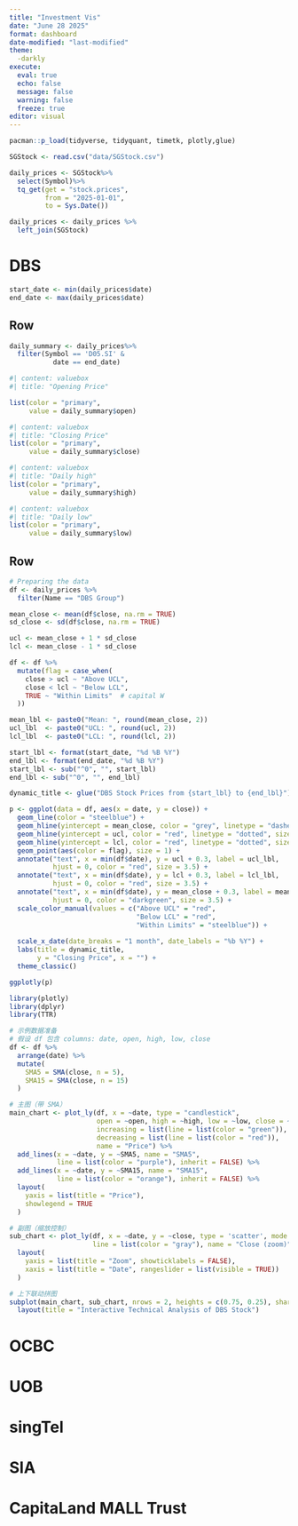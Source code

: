 ```yaml
---
title: "Investment Vis"
date: "June 28 2025"
format: dashboard
date-modified: "last-modified"
theme: 
  -darkly
execute: 
  eval: true
  echo: false
  message: false
  warning: false
  freeze: true
editor: visual
---
```


```r
pacman::p_load(tidyverse, tidyquant, timetk, plotly,glue)
```

```r
SGStock <- read.csv("data/SGStock.csv")
```

```r
daily_prices <- SGStock%>%
  select(Symbol)%>%
  tq_get(get = "stock.prices",
         from = "2025-01-01",
         to = Sys.Date())

daily_prices <- daily_prices %>%
  left_join(SGStock)
```

# DBS

```r
start_date <- min(daily_prices$date)
end_date <- max(daily_prices$date)
```

## Row {height="20%"}

```r
daily_summary <- daily_prices%>%
  filter(Symbol == 'D05.SI' &
           date == end_date)
```

```r
#| content: valuebox
#| title: "Opening Price"

list(color = "primary",
     value = daily_summary$open)
```

```r
#| content: valuebox
#| title: "Closing Price"
list(color = "primary",
     value = daily_summary$close)
```

```r
#| content: valuebox
#| title: "Daily high"
list(color = "primary",
     value = daily_summary$high)
```

```r
#| content: valuebox
#| title: "Daily low"
list(color = "primary",
     value = daily_summary$low)
```

## Row

```r
# Preparing the data
df <- daily_prices %>%
  filter(Name == "DBS Group")

mean_close <- mean(df$close, na.rm = TRUE)
sd_close <- sd(df$close, na.rm = TRUE)

ucl <- mean_close + 1 * sd_close
lcl <- mean_close - 1 * sd_close

df <- df %>%
  mutate(flag = case_when(
    close > ucl ~ "Above UCL",
    close < lcl ~ "Below LCL",
    TRUE ~ "Within Limits"  # capital W
  ))

mean_lbl <- paste0("Mean: ", round(mean_close, 2))
ucl_lbl  <- paste0("UCL: ", round(ucl, 2))
lcl_lbl  <- paste0("LCL: ", round(lcl, 2))

start_lbl <- format(start_date, "%d %B %Y")
end_lbl <- format(end_date, "%d %B %Y")
start_lbl <- sub("^0", "", start_lbl)
end_lbl <- sub("^0", "", end_lbl) 

dynamic_title <- glue("DBS Stock Prices from {start_lbl} to {end_lbl}")

p <- ggplot(data = df, aes(x = date, y = close)) +
  geom_line(color = "steelblue") +
  geom_hline(yintercept = mean_close, color = "grey", linetype = "dashed", size = 0.5, alpha = 0.8) +
  geom_hline(yintercept = ucl, color = "red", linetype = "dotted", size = 0.5, alpha = 0.8) +
  geom_hline(yintercept = lcl, color = "red", linetype = "dotted", size = 0.5, alpha = 0.8) +
  geom_point(aes(color = flag), size = 1) +
  annotate("text", x = min(df$date), y = ucl + 0.3, label = ucl_lbl,
           hjust = 0, color = "red", size = 3.5) +
  annotate("text", x = min(df$date), y = lcl + 0.3, label = lcl_lbl,
           hjust = 0, color = "red", size = 3.5) +
  annotate("text", x = min(df$date), y = mean_close + 0.3, label = mean_lbl,
           hjust = 0, color = "darkgreen", size = 3.5) +
  scale_color_manual(values = c("Above UCL" = "red",
                                "Below LCL" = "red",
                                "Within Limits" = "steelblue")) +
  
  scale_x_date(date_breaks = "1 month", date_labels = "%b %Y") +
  labs(title = dynamic_title,
       y = "Closing Price", x = "") +
  theme_classic()

ggplotly(p)
```

```r
library(plotly)
library(dplyr)
library(TTR)

# 示例数据准备
# 假设 df 包含 columns: date, open, high, low, close
df <- df %>%
  arrange(date) %>%
  mutate(
    SMA5 = SMA(close, n = 5),
    SMA15 = SMA(close, n = 15)
  )

# 主图（带 SMA）
main_chart <- plot_ly(df, x = ~date, type = "candlestick",
                      open = ~open, high = ~high, low = ~low, close = ~close,
                      increasing = list(line = list(color = "green")),
                      decreasing = list(line = list(color = "red")),
                      name = "Price") %>%
  add_lines(x = ~date, y = ~SMA5, name = "SMA5",
            line = list(color = "purple"), inherit = FALSE) %>%
  add_lines(x = ~date, y = ~SMA15, name = "SMA15",
            line = list(color = "orange"), inherit = FALSE) %>%
  layout(
    yaxis = list(title = "Price"),
    showlegend = TRUE
  )

# 副图（缩放控制）
sub_chart <- plot_ly(df, x = ~date, y = ~close, type = 'scatter', mode = 'lines',
                     line = list(color = "gray"), name = "Close (zoom)") %>%
  layout(
    yaxis = list(title = "Zoom", showticklabels = FALSE),
    xaxis = list(title = "Date", rangeslider = list(visible = TRUE))
  )

# 上下联动拼图
subplot(main_chart, sub_chart, nrows = 2, heights = c(0.75, 0.25), shareX = TRUE, titleY = TRUE) %>%
  layout(title = "Interactive Technical Analysis of DBS Stock")

```

# OCBC

# UOB

# singTel

# SIA

# CapitaLand MALL Trust
